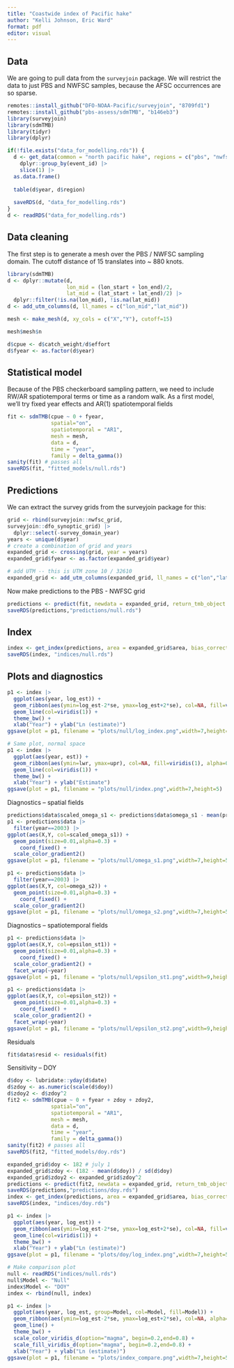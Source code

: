 ```yaml
---
title: "Coastwide index of Pacific hake"
author: "Kelli Johnson, Eric Ward"
format: pdf
editor: visual
---
```


## Data

We are going to pull data from the `surveyjoin` package. We will restrict the data to just PBS and NWFSC samples, because the AFSC occurrences are so sparse.

```r
remotes::install_github("DFO-NOAA-Pacific/surveyjoin", "8709fd1")
remotes::install_github("pbs-assess/sdmTMB", "b146eb3")
library(surveyjoin)
library(sdmTMB)
library(tidyr)
library(dplyr)

if(!file.exists("data_for_modelling.rds")) {
  d <- get_data(common = "north pacific hake", regions = c("pbs", "nwfsc"), years = 2003:2023) |>
    dplyr::group_by(event_id) |>
    slice(1) |>
  as.data.frame()
  
  table(d$year, d$region)
  
  saveRDS(d, "data_for_modelling.rds")
}
d <- readRDS("data_for_modelling.rds")
```

## Data cleaning

The first step is to generate a mesh over the PBS / NWFSC sampling domain. The cutoff distance of 15 translates into \~ 880 knots.

```r
library(sdmTMB)
d <- dplyr::mutate(d, 
                   lon_mid = (lon_start + lon_end)/2,
                   lat_mid = (lat_start + lat_end)/2) |>
  dplyr::filter(!is.na(lon_mid), !is.na(lat_mid))
d <- add_utm_columns(d, ll_names = c("lon_mid","lat_mid"))

mesh <- make_mesh(d, xy_cols = c("X","Y"), cutoff=15)

mesh$mesh$n

```

```r
d$cpue <- d$catch_weight/d$effort
d$fyear <- as.factor(d$year)

```

## Statistical model

Because of the PBS checkerboard sampling pattern, we need to include RW/AR spatiotemporal terms or time as a random walk. As a first model, we'll try fixed year effects and AR(1) spatiotemporal fields

```r

fit <- sdmTMB(cpue ~ 0 + fyear,
              spatial="on",
              spatiotemporal = "AR1",
              mesh = mesh,
              data = d,
              time = "year",
              family = delta_gamma())
sanity(fit) # passes all
saveRDS(fit, "fitted_models/null.rds")
```

## Predictions

We can extract the survey grids from the surveyjoin package for this:

```r
grid <- rbind(surveyjoin::nwfsc_grid,
surveyjoin::dfo_synoptic_grid) |>
  dplyr::select(-survey_domain_year)
years <- unique(d$year)
# create a combination of grid and years
expanded_grid <- crossing(grid, year = years)
expanded_grid$fyear <- as.factor(expanded_grid$year)

# add UTM -- this is UTM zone 10 / 32610
expanded_grid <- add_utm_columns(expanded_grid, ll_names = c("lon","lat"), utm_crs = get_crs(d, ll_names = c("lon_mid","lat_mid")))
```

Now make predictions to the PBS - NWFSC grid

```r
predictions <- predict(fit, newdata = expanded_grid, return_tmb_object = TRUE)
saveRDS(predictions,"predictions/null.rds")
```

## Index

```r
index <- get_index(predictions, area = expanded_grid$area, bias_correct = TRUE)
saveRDS(index, "indices/null.rds")
```

## Plots and diagnostics

```r
p1 <- index |>
  ggplot(aes(year, log_est)) + 
  geom_ribbon(aes(ymin=log_est-2*se, ymax=log_est+2*se), col=NA, fill=viridis(1), alpha=0.5) + 
  geom_line(col=viridis(1)) + 
  theme_bw() + 
  xlab("Year") + ylab("Ln (estimate)")
ggsave(plot = p1, filename = "plots/null/log_index.png",width=7,height=5)

# Same plot, normal space
p1 <- index |>
  ggplot(aes(year, est)) + 
  geom_ribbon(aes(ymin=lwr, ymax=upr), col=NA, fill=viridis(1), alpha=0.5) + 
  geom_line(col=viridis(1)) + 
  theme_bw() + 
  xlab("Year") + ylab("Estimate")
ggsave(plot = p1, filename = "plots/null/index.png",width=7,height=5)
```

Diagnostics – spatial fields

```r
predictions$data$scaled_omega_s1 <- predictions$data$omega_s1 - mean(predictions$data$omega_s1)
p1 <- predictions$data |> 
  filter(year==2003) |>
ggplot(aes(X,Y, col=scaled_omega_s1)) + 
  geom_point(size=0.01,alpha=0.3) +
    coord_fixed() + 
  scale_color_gradient2()
ggsave(plot = p1, filename = "plots/null/omega_s1.png",width=7,height=5)

p1 <- predictions$data |> 
  filter(year==2003) |>
ggplot(aes(X,Y, col=omega_s2)) + 
  geom_point(size=0.01,alpha=0.3) +
    coord_fixed() + 
  scale_color_gradient2()
ggsave(plot = p1, filename = "plots/null/omega_s2.png",width=7,height=5)
```

Diagnostics – spatiotemporal fields

```r
p1 <- predictions$data |> 
ggplot(aes(X,Y, col=epsilon_st1)) + 
  geom_point(size=0.01,alpha=0.3) +
    coord_fixed() + 
  scale_color_gradient2() + 
  facet_wrap(~year)
ggsave(plot = p1, filename = "plots/null/epsilon_st1.png",width=9,height=7)

p1 <- predictions$data |> 
ggplot(aes(X,Y, col=epsilon_st2)) + 
  geom_point(size=0.01,alpha=0.3) +
    coord_fixed() + 
  scale_color_gradient2() + 
  facet_wrap(~year)
ggsave(plot = p1, filename = "plots/null/epsilon_st2.png",width=9,height=7)
```

Residuals

```r
fit$data$resid <- residuals(fit)
```

Sensitivity – DOY

```r
d$doy <- lubridate::yday(d$date)
d$zdoy <- as.numeric(scale(d$doy))
d$zdoy2 <- d$zdoy^2
fit2 <- sdmTMB(cpue ~ 0 + fyear + zdoy + zdoy2,
              spatial="on",
              spatiotemporal = "AR1",
              mesh = mesh,
              data = d,
              time = "year",
              family = delta_gamma())
sanity(fit2) # passes all
saveRDS(fit2, "fitted_models/doy.rds")

expanded_grid$doy <- 182 # july 1
expanded_grid$zdoy <- (182 - mean(d$doy)) / sd(d$doy)
expanded_grid$zdoy2 <- expanded_grid$zdoy^2
predictions <- predict(fit2, newdata = expanded_grid, return_tmb_object = TRUE)
saveRDS(predictions,"predictions/doy.rds")
index <- get_index(predictions, area = expanded_grid$area, bias_correct = TRUE)
saveRDS(index, "indices/doy.rds")

p1 <- index |>
  ggplot(aes(year, log_est)) + 
  geom_ribbon(aes(ymin=log_est-2*se, ymax=log_est+2*se), col=NA, fill=viridis(1), alpha=0.5) + 
  geom_line(col=viridis(1)) + 
  theme_bw() + 
  xlab("Year") + ylab("Ln (estimate)")
ggsave(plot = p1, filename = "plots/doy/log_index.png",width=7,height=5)

# Make comparison plot
null <- readRDS("indices/null.rds")
null$Model <- "Null"
index$Model <- "DOY"
index <- rbind(null, index)

p1 <- index |>
  ggplot(aes(year, log_est, group=Model, col=Model, fill=Model)) + 
  geom_ribbon(aes(ymin=log_est-2*se, ymax=log_est+2*se), col=NA, alpha=0.5) + 
  geom_line() + 
  theme_bw() + 
  scale_color_viridis_d(option="magma", begin=0.2,end=0.8) + 
  scale_fill_viridis_d(option="magma", begin=0.2,end=0.8) + 
  xlab("Year") + ylab("Ln (estimate)")
ggsave(plot = p1, filename = "plots/index_compare.png",width=7,height=5)
```
